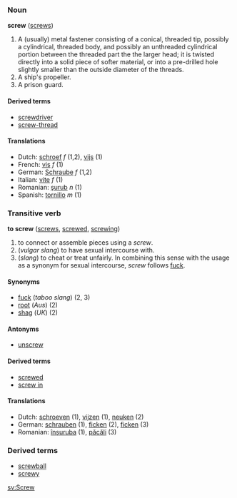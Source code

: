 ===Noun===
'''screw''' ([[screws]])

#A (usually) metal fastener consisting of a conical, threaded tip, possibly a cylindrical, threaded body, and possibly an unthreaded cylindrical portion between the threaded part the the larger head; it is twisted directly into a solid piece of softer material, or into a pre-drilled hole slightly smaller than the outside diameter of the threads.
#A ship's propeller.
#A prison guard.

====Derived terms====
*[[screwdriver]]
*[[screw-thread]]

====Translations====
*Dutch: [[schroef]] ''f'' (1,2), [[vijs]] (1)
*French: [[vis]] ''f'' (1)
*German: [[Schraube]] ''f'' (1,2)
*Italian: [[vite]] ''f'' (1)
*Romanian: [[şurub]] ''n'' (1)
*Spanish: [[tornillo]] ''m'' (1)

===Transitive verb===
'''to screw''' ([[screws]], [[screwed]], [[screwing]])

#to connect or assemble pieces using a ''screw''.
#(''vulgar slang'') to have sexual intercourse with.
#(''slang'') to cheat or treat unfairly.  In combining this sense with the usage as a synonym for sexual intercourse, ''screw'' follows [[fuck]].

====Synonyms====
*[[fuck]] (''taboo slang'') (2, 3)
*[[root]] (''Aus'') (2)
*[[shag]] (''UK'') (2)

====Antonyms====
*[[unscrew]]

====Derived terms====
*[[screwed]]
*[[screw in]]

====Translations====
*Dutch: [[schroeven]] (1), [[vijzen]] (1), [[neuken]] (2)
*German: [[schrauben]] (1), [[ficken]] (2), [[ficken]] (3)
*Romanian: [[înşuruba]] (1), [[păcăli]] (3)

===Derived terms===
*[[screwball]]
*[[screwy]]

[[sv:Screw]]